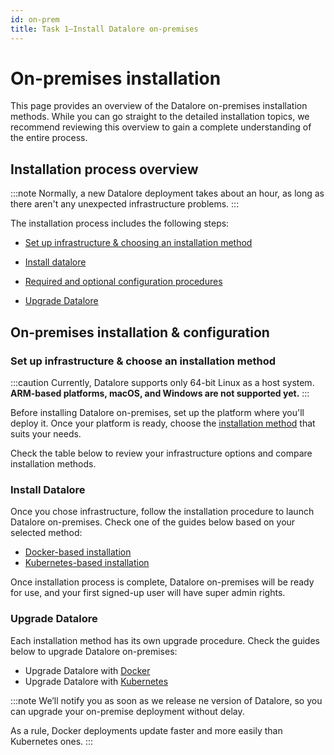 ```yaml
---
id: on-prem
title: Task 1–Install Datalore on-premises
---
```


# On-premises installation

This page provides an overview of the Datalore on-premises installation methods. While you can go straight to the detailed installation topics, we recommend reviewing this overview to gain a complete understanding of the entire process.

## Installation process overview

:::note
Normally, a new Datalore deployment takes about an hour, as long as there aren't any unexpected infrastructure problems.
:::

The installation process includes the following steps:

- [Set up infrastructure & choosing an installation method](#set-up-infrastructure--choose-an-installation-method-)

- [Install datalore](#install-datalore)

- [Required and optional configuration procedures](#configure-datalore)

- [Upgrade Datalore](#upgrade-datalore)

## On-premises installation & configuration

### Set up infrastructure & choose an installation method <MajorUpdate/>

:::caution
Currently, Datalore supports only 64-bit Linux as a host system. **ARM-based platforms, macOS, and Windows are not supported yet.**
:::

Before installing Datalore on-premises, set up the platform where you'll deploy it. Once your platform is ready, choose the [installation method](#install-datalore) that suits your needs.

Check the table below to review your infrastructure options and compare installation methods.

<DeploymentTable/>

### Install Datalore

Once you chose infrastructure, follow the installation procedure to launch Datalore on-premises. Check one of the guides below based on your selected method:

- [Docker-based installation](/datalore/task-1/docker)
- [Kubernetes-based installation](/https://www.jetbrains.com/help/datalore/install-datalore-on-premises-using-kubernetes-helm.html)

Once installation process is complete, Datalore on-premises will be ready for use, and your first signed-up user will have super admin rights.

<FurtherSteps/>

### Upgrade Datalore

Each installation method has its own upgrade procedure. Check the guides below to upgrade Datalore on-premises:

- Upgrade Datalore with [Docker](https://www.jetbrains.com/help/datalore/upgrade-datalore-on-premises-docker-installation.html)
- Upgrade Datalore with [Kubernetes](https://www.jetbrains.com/help/datalore/upgrade-datalore-on-premises-helm-installation.html)

:::note
We’ll notify you as soon as we release ne version of Datalore, so you can upgrade your on-premise deployment without delay.

As a rule, Docker deployments update faster and more easily than Kubernetes ones.
:::





